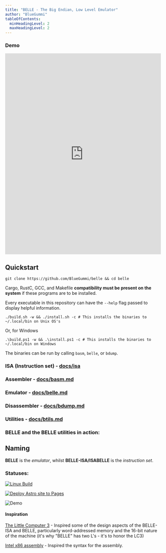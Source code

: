 ```yaml
---
title: "BELLE - The Big Endian, Low Level Emulator"
author: "BlueGummi"
tableOfContents:
  minHeadingLevel: 2
  maxHeadingLevel: 2
---
```



### Demo
<embed src="https://belle-demo.vercel.app" style="width:100%; height: 650px;"></embed>

## Quickstart

```
git clone https://github.com/BlueGummi/belle && cd belle
```

Cargo, RustC, GCC, and Makefile **compatibility must be present on the system** if these programs are to be installed.

Every executable in this repository can have the `--help` flag passed to display helpful information.

```
./build.sh -w && ./install.sh -c # This installs the binaries to ~/.local/bin on Unix OS's
```

Or, for Windows

```pwsh
.\build.ps1 -w && .\install.ps1 -c # This installs the binaries to ~/.local/bin on Windows
```

The binaries can be run by calling `basm`, `belle`, or `bdump`.

### ISA (Instruction set) - [docs/isa](instructions)

### Assembler - [docs/basm.md](basm)

### Emulator - [docs/belle.md](belle)

### Disassembler - [docs/bdump.md](bdump)

### Utilities - [docs/btils.md](btils)

### BELLE and the BELLE utilities in action:

<script src="https://asciinema.org/a/697734.js" id="asciicast-697734" async="true"></script>

## Naming

**BELLE** is the _emulator_, whilst **BELLE-ISA/ISABELLE** is the _instruction set_.

### Statuses:

[![Linux Build](https://github.com/BlueGummi/belle/actions/workflows/ci.yml/badge.svg)](https://github.com/BlueGummi/belle/actions/workflows/ci.yml)

[![Deploy Astro site to Pages](https://github.com/BlueGummi/belle/actions/workflows/publish.yml/badge.svg)](https://github.com/BlueGummi/belle/actions/workflows/publish.yml)

![Demo](http://therealsujitk-vercel-badge.vercel.app/?app=belle-demo)


#### Inspiration

[The Little Computer 3](https://en.wikipedia.org/wiki/Little_Computer_3) - Inspired some of the design aspects of the BELLE-ISA and BELLE, particularly word-addressed memory and the 16-bit nature of the machine (it's why "BELLE" has two L's - it's to honor the LC3)

[Intel x86 assembly](https://en.wikipedia.org/wiki/X86_assembly_language) - Inspired the syntax for the assembly.

